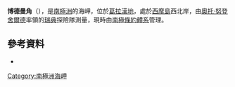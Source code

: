 {{Coord|64|14|S|56|48|W|source:GNIS|display=title}}

'''博德曼角'''（{{lang-en|Bodman Point}}），是[[南極洲|南極洲]]的海岬，位於[[葛拉漢地|葛拉漢地]]，處於[[西摩島|西摩島]]西北岸，由[[奧托·努登舍爾德|奧托·努登舍爾德]]率領的[[瑞典|瑞典]]探險隊測量，現時由[[南極條約體系|南極條約體系]]管理。

==參考資料==
* {{usgs-gazetteer|id=1579}}

{{Antarctica-geo-stub}}
[[Category:南極洲海岬|Category:南極洲海岬]]